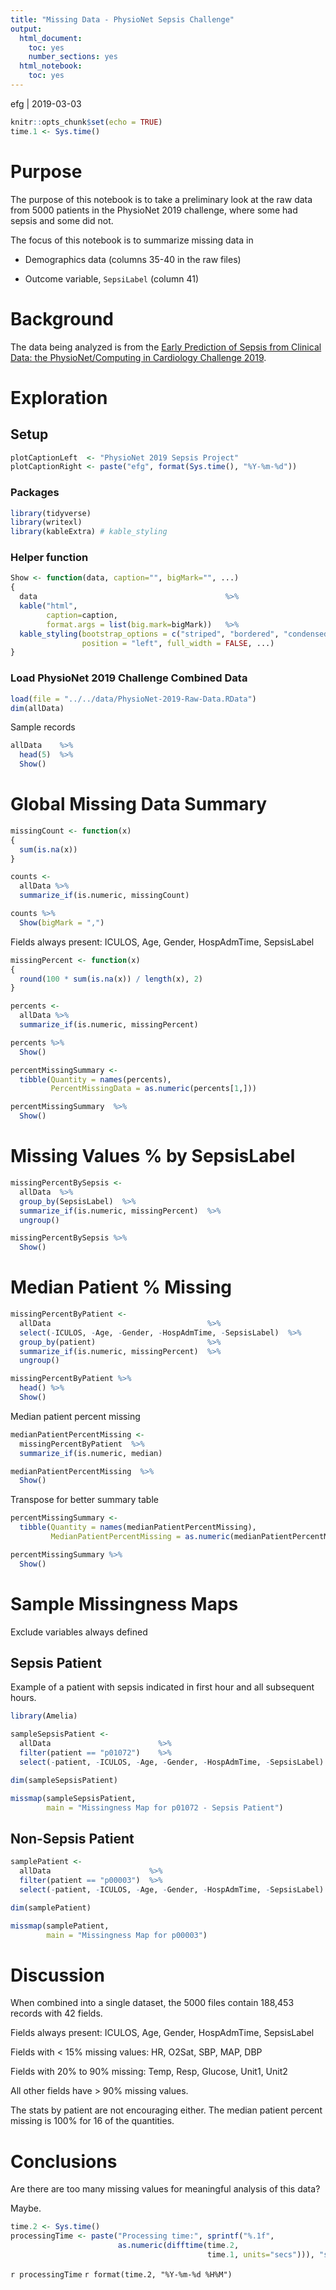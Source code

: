 ```yaml
---
title: "Missing Data - PhysioNet Sepsis Challenge"
output:
  html_document:
    toc: yes
    number_sections: yes
  html_notebook:
    toc: yes
---
```


<style type="text/css">
div#TOC li {
    list-style:none;
    background-image:none;
    background-repeat:none;
    background-position:0;
}
</style>

efg | 2019-03-03

```r
knitr::opts_chunk$set(echo = TRUE)
time.1 <- Sys.time()
```

# Purpose

The purpose of this notebook is to take a preliminary look at the raw data from 5000 patients in the PhysioNet 2019 challenge, where some had sepsis and some did not.  

The focus of this notebook is to summarize missing data in 

* Demographics data (columns 35-40 in the raw files)

* Outcome variable, `SepsiLabel` (column 41)

# Background

The data being analyzed is from the [Early Prediction of Sepsis from Clinical Data: the PhysioNet/Computing in Cardiology Challenge 2019](https://physionet.org/challenge/2019/).

# Exploration

## Setup

```r
plotCaptionLeft  <- "PhysioNet 2019 Sepsis Project"
plotCaptionRight <- paste("efg", format(Sys.time(), "%Y-%m-%d"))
```

### Packages

```r
library(tidyverse)
library(writexl)
library(kableExtra) # kable_styling
```

### Helper function

```r
Show <- function(data, caption="", bigMark="", ...)
{
  data                                          %>%
  kable("html",
        caption=caption,
        format.args = list(big.mark=bigMark))   %>%
  kable_styling(bootstrap_options = c("striped", "bordered", "condensed"),
                position = "left", full_width = FALSE, ...)
}
```
                                                          
### Load PhysioNet 2019 Challenge Combined Data

```r
load(file = "../../data/PhysioNet-2019-Raw-Data.RData")
dim(allData)
```

Sample records

```r
allData    %>%
  head(5)  %>%
  Show()  
```

# Global Missing Data Summary

```r
missingCount <- function(x)
{
  sum(is.na(x))  
}
```

```r
counts <-
  allData %>%
  summarize_if(is.numeric, missingCount)
```

```r
counts %>%
  Show(bigMark = ",")
```

Fields always present:  ICULOS, Age, Gender, HospAdmTime, SepsisLabel

```r
missingPercent <- function(x)
{
  round(100 * sum(is.na(x)) / length(x), 2)  
}
```

```r
percents <-
  allData %>%
  summarize_if(is.numeric, missingPercent)
```

```r
percents %>%
  Show()
```

```r
percentMissingSummary <- 
  tibble(Quantity = names(percents),
         PercentMissingData = as.numeric(percents[1,]))
```

```r
percentMissingSummary  %>%
  Show()
```

# Missing Values % by SepsisLabel

```r
missingPercentBySepsis <-
  allData  %>%
  group_by(SepsisLabel)  %>%
  summarize_if(is.numeric, missingPercent)  %>%
  ungroup() 

missingPercentBySepsis %>%
  Show()
```

# Median Patient % Missing 

```r
missingPercentByPatient <-
  allData                                   %>%
  select(-ICULOS, -Age, -Gender, -HospAdmTime, -SepsisLabel)  %>%
  group_by(patient)                         %>%
  summarize_if(is.numeric, missingPercent)  %>%
  ungroup()                                 

missingPercentByPatient %>%
  head() %>%
  Show()
```

Median patient percent missing 

```r
medianPatientPercentMissing <- 
  missingPercentByPatient  %>%
  summarize_if(is.numeric, median)

medianPatientPercentMissing  %>%
  Show()
```

Transpose for better summary table

```r
percentMissingSummary <- 
  tibble(Quantity = names(medianPatientPercentMissing),
         MedianPatientPercentMissing = as.numeric(medianPatientPercentMissing[1,]))
```

```r
percentMissingSummary %>%
  Show()
```

# Sample Missingness Maps 

Exclude variables always defined 

## Sepsis Patient

Example of a patient with sepsis indicated in first hour and all subsequent hours.

```r
library(Amelia)
```

```r
sampleSepsisPatient <-
  allData                        %>%
  filter(patient == "p01072")    %>%
  select(-patient, -ICULOS, -Age, -Gender, -HospAdmTime, -SepsisLabel)

dim(sampleSepsisPatient)
```

```r
missmap(sampleSepsisPatient,
        main = "Missingness Map for p01072 - Sepsis Patient")
```

## Non-Sepsis Patient

```r
samplePatient <-
  allData                      %>%
  filter(patient == "p00003")  %>%
  select(-patient, -ICULOS, -Age, -Gender, -HospAdmTime, -SepsisLabel)

dim(samplePatient)
```

```r
missmap(samplePatient,
        main = "Missingness Map for p00003")
```

# Discussion

When combined into a single dataset, the 5000 files contain 188,453 records with 42 fields.

Fields always present: ICULOS, Age, Gender, HospAdmTime, SepsisLabel

Fields with < 15% missing values:  HR, O2Sat, SBP, MAP, DBP

Fields with 20% to 90% missing:  Temp, Resp, Glucose, Unit1, Unit2

All other fields have > 90% missing values.

The stats by patient are not encouraging either.  The median patient percent missing is 100% for 16 of the quantities.

# Conclusions

Are there are too many missing values for meaningful analysis of this data?

Maybe.

```r
time.2 <- Sys.time()
processingTime <- paste("Processing time:", sprintf("%.1f",
                        as.numeric(difftime(time.2,
                                            time.1, units="secs"))), "secs\n")
```

`r processingTime`
`r format(time.2, "%Y-%m-%d %H%M")`                                     